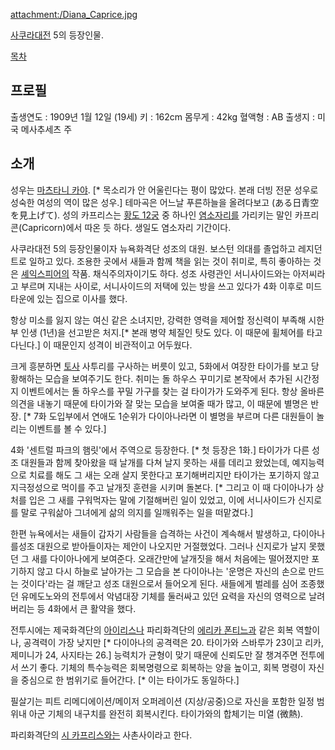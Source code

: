 attachment:/Diana_Caprice.jpg

[[사쿠라대전]] 5의 등장인물.

[[목차]]

== 프로필 ==
출생연도 : 1909년 1월 12일 (19세)
키 : 162cm
몸무게 : 42kg
혈액형 : AB
출생지 : 미국 메사추세츠 주

== 소개 ==
성우는 [[마츠타니 카야]]. [* 목소리가 안 어울린다는 평이 많았다. 본래 더빙 전문 성우로 성숙한 여성의 역이 많은 성우.] 테마곡은 어느날 푸른하늘을 올려다보고 (ある日青空を見上げて). 성의 카프리스는 [[황도 12궁]] 중 하나인 [[염소자리]]를 가리키는 말인 카프리콘(Capricorn)에서 따온 듯 하다. 생일도 염소자리 기간이다.

사쿠라대전 5의 등장인물이자 뉴욕화격단 성조의 대원. 보스턴 의대를 졸업하고 레지던트로 일하고 있다. 조용한 곳에서 새들과 함께 책을 읽는 것이 취미로, 특히 좋아하는 것은 [[셰익스피어]]의 작품. 채식주의자이기도 하다. 성조 사령관인 서니사이드와는 아저씨라고 부르며 지내는 사이로, 서니사이드의 저택에 있는 방을 쓰고 있다가 4화 이후로 미드타운에 있는 집으로 이사를 했다.

항상 미소를 잃지 않는 여신 같은 소녀지만, 강력한 영력을 제어할 정신력이 부족해 시한부 인생 (1년)을 선고받은 처지.[* 본래 병약 체질인 탓도 있다. 이 때문에 휠체어를 타고 다닌다.] 이 때문인지 성격이 비관적이고 어두웠다. 

크게 흥분하면 [[토사]] 사투리를 구사하는 버릇이 있고, 5화에서 여장한 타이가를 보고 당황해하는 모습을 보여주기도 한다. 취미는 돌 하우스 꾸미기로 본작에서 추가된 시간정지 이벤트에서는 돌 하우스를 꾸밀 가구를 찾는 걸 타이가가 도와주게 된다. 항상 올바른 의견을 내놓기 때문에 타이가와 잘 맞는 모습을 보여줄 때가 많고, 이 때문에 별명은 반장. [* 7화 도입부에서 연애도 1순위가 다이아나라면 이 별명을 부르며 다른 대원들이 놀리는 이벤트를 볼 수 있다.]

4화 '센트럴 파크의 햄릿'에서 주역으로 등장한다. [* 첫 등장은 1화.] 타이가가 다른 성조 대원들과 함께 찾아왔을 때 날개를 다쳐 날지 못하는 새를 데리고 왔었는데, 예지능력으로 치료를 해도 그 새는 오래 살지 못한다고 포기해버리지만 타이가는 포기하지 않고 지극정성으로 먹이를 주고 날개짓 훈련을 시키며 돌본다. [* 그리고 이 때 다이아나가 상처를 입은 그 새를 구워먹자는 말에 기절해버린 일이 있었고, 이에 서니사이드가 신지로를 말로 구워삶아 그녀에게 삶의 의지를 일깨워주는 일을 떠맡겼다.]

한편 뉴욕에서는 새들이 갑자기 사람들을 습격하는 사건이 계속해서 발생하고, 다이아나를성조 대원으로 받아들이자는 제안이 나오지만 거절했었다. 그러나 신지로가 날지 못했던 그 새를 다이아나에게 보여준다. 오래간만에 날개짓을 해서 처음에는 떨어졌지만 포기하지 않고 다시 하늘로 날아가는 그 모습을 본 다이아나는 '운명은 자신의 손으로 만드는 것이다'라는 걸 깨닫고 성조 대원으로서 들어오게 된다. 새들에게 벌레를 심어 조종했던 유메도노와의 전투에서 악념대장 기체를 둘러싸고 있던 요력을 자신의 영력으로 날려버리는 등 4화에서 큰 활약을 했다.

전투시에는 제국화격단의 [[아이리스]]나 파리화격단의 [[에리카 폰티느]]과 같은 회복 역할이나, 공격력이 가장 낮지만 [* 다이아나의 공격력은 20. 타이가와 스바루가 23이고 리카, 제미니가 24, 사지타는 26.] 능력치가 균형이 맞기 때문에 신뢰도만 잘 챙겨주면 전투에서 쓰기 좋다. 기체의 특수능력은 회복명령으로 회복하는 양을 높이고, 회복 명령이 자신을 중심으로 한 범위기로 들어간다. [* 이는 타이가도 동일하다.] 

필살기는 피트 리메디에이션/메이저 오퍼레이션 (지상/공중)으로 자신을 포함한 일정 범위내 아군 기체의 내구치를 완전히 회복시킨다. 타이가와의 합체기는 미열 (微熱).

파리화격단의 [[시 카프리스]]와는 사촌사이라고 한다.
